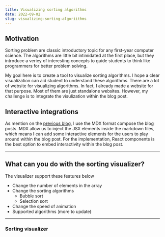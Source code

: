 ```yaml
---
title: Visualizing sorting algorithms
date: 2022-09-02
slug: visualizing-sorting-algoriithms
---
```



## Motivation

Sorting problem are classic introductory topic for any first-year computer science.
The algorithms are little bit intimidated at the first place, but they introduce a veriey
of interesting concepts to guide students to think like programmers for better problem solving.

My goal here is to create a tool to visualize sorting algorithms.
I hope a clear visualization can aid student to understand these algorithms. There are a lot of
website for visualizing algorithms. In fact, I already made a website for that purpose. Most of them
are just standalone websites. However, my challenge is to integrate the visulization within the blog post.

## Interactive integrations

As mention on the [previous blog](/blogs/how-i-built-my-portfolio-with-astro), I use the MDX format compose the blog posts.
MDX allow us to inject the JSX elements inside the markdown files, which means I can add some interactive
elements for the users to play around within the blog post. 
For the implementation, React components is the best option to embed interactivity within the blog post.

---

## What can you do with the sorting visualizer?

The visualizer support these features below

- Change the number of elements in the array
- Change the sorting algorithms
  - Bubble sort
  - Selection sort
- Change the speed of animation
- Supported algorithms (more to update)

---

### Sorting visualizer

<SortingVisualizer client:visible />

